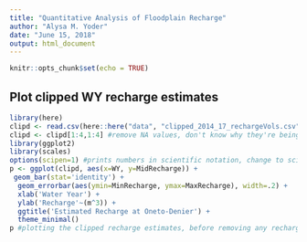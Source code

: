```yaml
---
title: "Quantitative Analysis of Floodplain Recharge"
author: "Alysa M. Yoder"
date: "June 15, 2018"
output: html_document
---
```


```r
knitr::opts_chunk$set(echo = TRUE)
```

## Plot clipped WY recharge estimates

```r
library(here)
clipd <- read.csv(here::here("data", "clipped_2014_17_rechargeVols.csv"), header = TRUE, sep = ",")
clipd <- clipd[1:4,1:4] #remove NA values, don't know why they're being created
library(ggplot2)
library(scales)
options(scipen=1) #prints numbers in scientific notation, change to scipen=999 for reg notation
p <- ggplot(clipd, aes(x=WY, y=MidRecharge)) +
 geom_bar(stat='identity') +
  geom_errorbar(aes(ymin=MinRecharge, ymax=MaxRecharge), width=.2) + 
  xlab('Water Year') +
  ylab('Recharge'~(m^3)) +
  ggtitle('Estimated Recharge at Oneto-Denier') + 
  theme_minimal()
p #plotting the clipped recharge estimates, before removing any recharge occurring past the pre/post threshold


```
